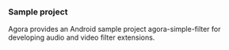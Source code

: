

<PlatformWrapper platform="android">

### Sample project

Agora provides an Android sample project <Link to="{{GLOBAL.AGORA_API_EXAMPLES_ANDROID_DIR_TREE}}/agora-simple-filter">agora-simple-filter</Link> for developing audio and video filter extensions.

<Source />

</PlatformWrapper>

